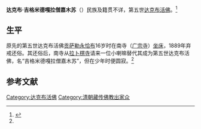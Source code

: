 '''达克布·吉格米德嘎拉僧嘉木苏'''（{{bd|19世纪|？||？|}}）民族及籍贯不详，第五世[[达克布活佛|达克布活佛]]。<ref name=jls>{{Cite web |url=http://news.artxun.com/pipa-846-4229570.shtml |title=贾拉森，寺主呼图克图，载 贾拉森，缘起南寺，内蒙古大学出版社，2003年 |access-date=2013-07-13 |archive-url=https://web.archive.org/web/20160803070221/http://news.artxun.com/pipa-846-4229570.shtml |archive-date=2016-08-03 |dead-url=yes }}</ref>

==生平==
原先的第五世达克布活佛[[达克布·贡萨勒永恰布|贡萨勒永恰布]]16岁时在南寺（[[广宗寺_(阿拉善)|广宗寺]]）[[坐床|坐床]]，1889年弃戒还俗。其还俗后，南寺从[[拉卜楞寺|拉卜楞寺]]请来一位小喇嘛替代其成为第五世达克布活佛，名“吉格米德嘎拉僧嘉木苏”，但在少年时便圆寂。<ref name=jls/>

==参考文献==
{{reflist}}

{{start box}}
{{s-rel|bu}}
{{s-before|[[达克布·伊希楚勒图木达尔吉嘉木苏|达克布·伊希楚勒图木达尔吉嘉木苏]]}}
{{s-title|[[达克布活佛|达克布活佛]]|（坐床年份不详）—（卒年不详）}}
{{s-after|[[达克布·阿旺丹增田来嘉木苏|达克布·阿旺丹增田来嘉木苏]]}}
{{end box}}

[[Category:达克布活佛|Category:达克布活佛]]
[[Category:清朝藏传佛教出家众|Category:清朝藏传佛教出家众]]